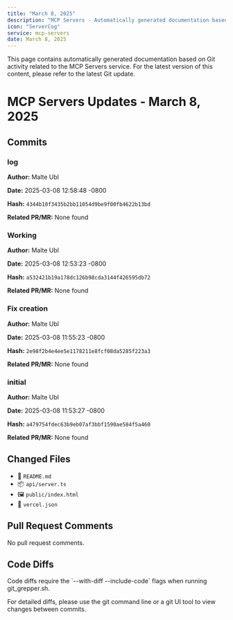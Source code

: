 ```yaml
---
title: "March 8, 2025"
description: "MCP Servers - Automatically generated documentation based on Git activity."
icon: "ServerCog"
service: mcp-servers
date: March 8, 2025
---
```


<Callout type="warn">
  This page contains automatically generated documentation based on Git activity related to the MCP Servers service. 
  For the latest version of this content, please refer to the latest Git update.
</Callout>

# MCP Servers Updates - March 8, 2025

## Commits

### log

**Author:** Malte Ubl

**Date:** 2025-03-08 12:58:48 -0800

**Hash:** `4344b10f3435b2bb11054d9be9f00fb4622b13bd`

**Related PR/MR:** None found



### Working

**Author:** Malte Ubl

**Date:** 2025-03-08 12:53:23 -0800

**Hash:** `a532421b19a178dc126b98cda3144f426595db72`

**Related PR/MR:** None found



### Fix creation

**Author:** Malte Ubl

**Date:** 2025-03-08 11:55:23 -0800

**Hash:** `2e98f2b4e4ee5e1178211e8fcf08da5285f223a3`

**Related PR/MR:** None found



### initial

**Author:** Malte Ubl

**Date:** 2025-03-08 11:53:27 -0800

**Hash:** `a479754fdec63b9eb07af3bbf1590ae584f5a460`

**Related PR/MR:** None found



## Changed Files

- 📄 `README.md`
- 📦 `api/server.ts`
- 🖼️ `public/index.html`
- 📁 `vercel.json`

## Pull Request Comments

No pull request comments. 

## Code Diffs

<Callout type="info">
  Code diffs require the `--with-diff --include-code` flags when running git_grepper.sh.
  
  For detailed diffs, please use the git command line or a git UI tool to view changes between commits.
</Callout> 